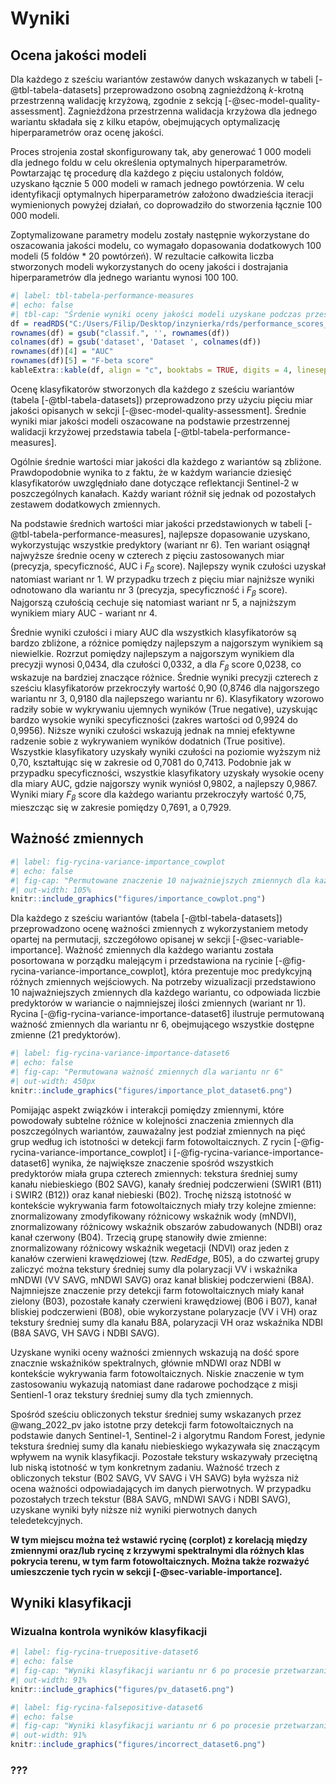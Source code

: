 # Wyniki {#sec-wyniki}

<!--
Część **Wyniki** może składać się z jednego lub więcej rozdziałów. 
Każdy z tych rozdziałów powinien mieć tytuł adekwatny do swojej treści.

Rozdziały wynikowe powinny korzystać z wiedzy opisanej w poprzednich rozdziałach (Rozdziały [-@sec-lit], [-@sec-materialy], [-@sec-metody]).
W przypadku prac analitycznych, ich treść powinna przedstawiać kolejne etapy eksploracji i analizy danych.
W przypadku prac technicznych, treść tych rozdziałów powinna opisywać stworzone narzędzia, a następnie pokazywać ich zastosowanie/a.

W przypadku prac technicznych warto pokazywać fragmenty napisanego rozwiązania lub jego wywołania używając bloków kodu.

```r
moja_funkcja = function(x){
  cat(x, "rządzi!")
}
moja_funkcja("Autor tej pracy")
```
-->

## Ocena jakości modeli

Dla każdego z sześciu wariantów zestawów danych wskazanych w tabeli [-@tbl-tabela-datasets] przeprowadzono osobną zagnieżdżoną *k*-krotną przestrzenną walidację krzyżową, zgodnie z sekcją [-@sec-model-quality-assessment].
Zagnieżdżona przestrzenna walidacja krzyżowa dla jednego wariantu składała się z kilku etapów, obejmujących optymalizację hiperparametrów oraz ocenę jakości.

Proces strojenia został skonfigurowany tak, aby generować 1 000 modeli dla jednego foldu w celu określenia optymalnych hiperparametrów.
Powtarzając tę procedurę dla każdego z pięciu ustalonych foldów, uzyskano łącznie 5 000 modeli w ramach jednego powtórzenia.
W celu identyfikacji optymalnych hiperparametrów założono dwadzieścia iteracji wymienionych powyżej działań, co doprowadziło do stworzenia łącznie 100 000 modeli.

Zoptymalizowane parametry modelu zostały następnie wykorzystane do oszacowania jakości modelu, co wymagało dopasowania dodatkowych 100 modeli (5 foldów * 20 powtórzeń).
W rezultacie całkowita liczba stworzonych modeli wykorzystanych do oceny jakości i dostrajania hiperparametrów dla jednego wariantu wynosi 100 100.

```r
#| label: tbl-tabela-performance-measures
#| echo: false
#| tbl-cap: "Śrdenie wyniki oceny jakości modeli uzyskane podczas przestrzennej walidacji krzyżowej"
df = readRDS("C:/Users/Filip/Desktop/inzynierka/rds/performance_scores_df_12_01.rds")
rownames(df) = gsub("classif.", '', rownames(df))
colnames(df) = gsub('dataset', 'Dataset ', colnames(df))
rownames(df)[4] = "AUC"
rownames(df)[5] = "F-beta score"
kableExtra::kable(df, align = "c", booktabs = TRUE, digits = 4, linesep = "")
```

Ocenę klasyfikatorów stworzonych dla każdego z sześciu wariantów (tabela [-@tbl-tabela-datasets]) przeprowadzono przy użyciu pięciu miar jakości opisanych w sekcji [-@sec-model-quality-assessment].
Średnie wyniki miar jakości modeli oszacowane na podstawie przestrzennej walidacji krzyżowej przedstawia tabela [-@tbl-tabela-performance-measures].

Ogólnie średnie wartości miar jakości dla każdego z wariantów są zbliżone.
Prawdopodobnie wynika to z faktu, że w każdym wariancie dziesięć klasyfikatorów uwzględniało dane dotyczące reflektancji Sentinel-2 w poszczególnych kanałach.
Każdy wariant różnił się jednak od pozostałych zestawem dodatkowych zmiennych.

Na podstawie średnich wartości miar jakości przedstawionych w tabeli [-@tbl-tabela-performance-measures], najlepsze dopasowanie uzyskano, wykorzystując wszystkie predyktory (wariant nr 6).
Ten wariant osiągnął najwyższe średnie oceny w czterech z pięciu zastosowanych miar (precyzja, specyficzność, AUC i $F_{\beta}$ score).
Najlepszy wynik czułości uzyskał natomiast wariant nr 1.
W przypadku trzech z pięciu miar najniższe wyniki odnotowano dla wariantu nr 3 (precyzja, specyficzność i $F_{\beta}$ score).
Najgorszą czułością cechuje się natomiast wariant nr 5, a najniższym wynikiem miary AUC - wariant nr 4.

Średnie wyniki czułości i miary AUC dla wszystkich klasyfikatorów są bardzo zbliżone, a różnice pomiędzy najlepszym a najgorszym wynikiem są niewielkie.
Rozrzut pomiędzy najlepszym a najgorszym wynikiem dla precyzji wynosi 0,0434, dla czułości 0,0332, a dla $F_{\beta}$ score 0,0238, co wskazuje na bardziej znaczące różnice.
Średnie wyniki precyzji czterech z sześciu klasyfikatorów przekroczyły wartość 0,90 (0,8746 dla najgorszego wariantu nr 3, 0,9180 dla najlepszego wariantu nr 6).
Klasyfikatory wzorowo radziły sobie w wykrywaniu ujemnych wyników (True negative), uzyskując bardzo wysokie wyniki specyficzności (zakres wartości od 0,9924 do 0,9956).
Niższe wyniki czułości wskazują jednak na mniej efektywne radzenie sobie z wykrywaniem wyników dodatnich (True positive). 
Wszystkie klasyfikatory uzyskały wyniki czułości na poziomie wyższym niż 0,70, kształtując się w zakresie od 0,7081 do 0,7413.
Podobnie jak w przypadku specyficzności, wszystkie klasyfikatory uzyskały wysokie oceny dla miary AUC, gdzie najgorszy wynik wyniósł 0,9802, a najlepszy 0,9867.
Wyniki miary $F_{\beta}$ score dla każdego wariantu przekroczyły wartość 0,75, mieszcząc się w zakresie pomiędzy 0,7691, a 0,7929.

## Ważność zmiennych

```r
#| label: fig-rycina-variance-importance_cowplot
#| echo: false
#| fig-cap: "Permutowane znaczenie 10 najważniejszych zmiennych dla każdego wariantu"
#| out-width: 105%
knitr::include_graphics("figures/importance_cowplot.png")
```

Dla każdego z sześciu wariantów (tabela [-@tbl-tabela-datasets]) przeprowadzono ocenę ważności zmiennych z wykorzystaniem metody opartej na permutacji, szczegółowo opisanej w sekcji [-@sec-variable-importance].
Ważność zmiennych dla każdego wariantu została posortowana w porządku malejącym i przedstawiona na rycinie [-@fig-rycina-variance-importance_cowplot], która prezentuje moc predykcyjną różnych zmiennych wejściowych.
Na potrzeby wizualizacji przedstawiono 10 najważniejszych zmiennych dla każdego wariantu, co odpowiada liczbie predyktorów w wariancie o najmniejszej ilości zmiennych (wariant nr 1).
Rycina [-@fig-rycina-variance-importance-dataset6] ilustruje permutowaną ważność zmiennych dla wariantu nr 6, obejmującego wszystkie dostępne zmienne (21 predyktorów).

```r
#| label: fig-rycina-variance-importance-dataset6
#| echo: false
#| fig-cap: "Permutowana ważność zmiennych dla wariantu nr 6"
#| out-width: 450px
knitr::include_graphics("figures/importance_plot_dataset6.png")
```

Pomijając aspekt związków i interakcji pomiędzy zmiennymi, które powodowały subtelne różnice w kolejności znaczenia zmiennych dla poszczególnych wariantów, zauważalny jest podział zmiennych na pięć grup według ich istotności w detekcji farm fotowoltaicznych.
Z rycin [-@fig-rycina-variance-importance_cowplot] i [-@fig-rycina-variance-importance-dataset6] wynika, że największe znaczenie spośród wszystkich predyktorów miała grupa czterech zmiennych: tekstura średniej sumy kanału niebieskiego (B02 SAVG), kanały średniej podczerwieni (SWIR1 (B11) i SWIR2 (B12)) oraz kanał niebieski (B02).
Trochę niższą istotność w kontekście wykrywania farm fotowoltaicznych miały trzy kolejne zmienne: znormalizowany zmodyfikowany różnicowy wskaźnik wody (mNDVI), znormalizowany różnicowy wskaźnik obszarów zabudowanych (NDBI) oraz kanał czerwony (B04).
Trzecią grupę stanowiły dwie zmienne: znormalizowany różnicowy wskaźnik wegetacji (NDVI) oraz jeden z kanałów czerwieni krawędziowej (tzw. *RedEdge*, B05), a do czwartej grupy zaliczyć można tekstury średniej sumy dla polaryzacji VV i wskaźnika mNDWI (VV SAVG, mNDWI SAVG) oraz kanał bliskiej podczerwieni (B8A).
Najmniejsze znaczenie przy detekcji farm fotowoltaicznych miały kanał zielony (B03), pozostałe kanały czerwieni krawędziowej (B06 i B07),  kanał bliskiej podczerwieni (B08), obie wykorzystane polaryzacje (VV i VH) oraz tekstury średniej sumy dla kanału B8A, polaryzacji VH oraz wskaźnika NDBI (B8A SAVG, VH SAVG i NDBI SAVG).

Uzyskane wyniki oceny ważności zmiennych wskazują na dość spore znacznie wskaźników spektralnych, głównie mNDWI oraz NDBI w kontekście wykrywania farm fotowoltaicznych.
Niskie znaczenie w tym zastosowaniu wykazują natomiast dane radarowe pochodzące z misji Sentienl-1 oraz tekstury średniej sumy dla tych zmiennych.

Spośród sześciu obliczonych tekstur średniej sumy wskazanych przez @wang_2022_pv jako istotne przy detekcji farm fotowoltaicznych na podstawie danych Sentinel-1, Sentinel-2 i algorytmu Random Forest, jedynie tekstura średniej sumy dla kanału niebieskiego wykazywała się znaczącym wpływem na wynik klasyfikacji.
Pozostałe tekstury wskazywały przeciętną lub niską istotność w tym konkretnym zadaniu.
Ważność trzech z obliczonych tekstur (B02 SAVG, VV SAVG i VH SAVG) była wyższa niż ocena ważności odpowiadających im danych pierwotnych.
W przypadku pozostałych trzech tekstur (B8A SAVG, mNDWI SAVG i NDBI SAVG), uzyskane wyniki były niższe niż wyniki pierwotnych danych teledetekcyjnych.

**W tym miejscu można też wstawić rycinę (corplot) z korelacją między zmiennymi oraz/lub rycinę z krzywymi spektralnymi dla różnych klas pokrycia terenu, w tym farm fotowoltaicznych. Można także rozważyć umieszczenie tych rycin w sekcji [-@sec-variable-importance].**

## Wyniki klasyfikacji

### Wizualna kontrola wyników klasyfikacji

```r
#| label: fig-rycina-truepositive-dataset6
#| echo: false
#| fig-cap: "Wyniki klasyfikacji wariantu nr 6 po procesie przetwarzania końcowego. Porównanie przykładów prawdziwie dodatnich przewidywań (ang. True positive) (c) z wysokorozdzielczymi obrazami satelitarnymi (a) oraz kompozycją RGB Sentinel-2 (b)"
#| out-width: 91%
knitr::include_graphics("figures/pv_dataset6.png")
```

```r
#| label: fig-rycina-falsepositive-dataset6
#| echo: false
#| fig-cap: "Wyniki klasyfikacji wariantu nr 6 po procesie przetwarzania końcowego. Porównanie przykładów fałszywie dodatnich przewidywań (ang. False positive) (c) z wysokorozdzielczymi obrazami satelitarnymi (a) oraz kompozycją RGB Sentinel-2 (b)"
#| out-width: 91%
knitr::include_graphics("figures/incorrect_dataset6.png")
```

### **???**

